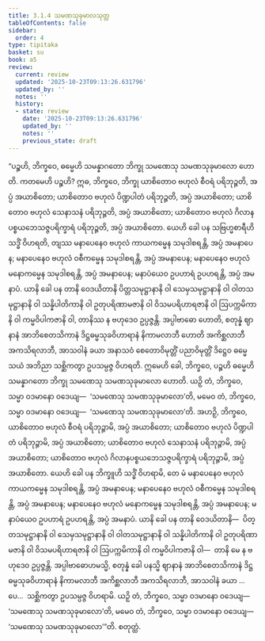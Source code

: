 ```yaml
---
title: 3.1.4 သမဏသုခုမာလသုတ္တ
tableOfContents: false
sidebar:
  order: 4
type: tipitaka
basket: su
book: a5
review:
  current: review
  updated: '2025-10-23T09:13:26.631796'
  updated_by: ''
  notes: ''
  history:
  - state: review
    date: '2025-10-23T09:13:26.631796'
    updated_by: ''
    notes: ''
    previous_state: draft
---
```



<ReviewStatus review={frontmatter.review} showDetails={true} />

<HypothesisAnnotation frontmatter={frontmatter} />

<DynamicBreadcrumb />

<Division number="104" book="a5" e="ch" v="16" p="115">

<Paragraph number="634" book="a5">
“ပဉ္စဟိ, ဘိက္ခဝေ, ဓမ္မေဟိ သမန္နာဂတော ဘိက္ခု သမဏေသု သမဏသုခုမာလော ဟောတိ.
</Paragraph>

<Paragraph number="635" book="a5">
ကတမေဟိ ပဉ္စဟိ? ဣဓ, ဘိက္ခဝေ, ဘိက္ခု ယာစိတောဝ ဗဟုလံ စီဝရံ ပရိဘုဉ္ဇတိ, အပ္ပံ အယာစိတော; ယာစိတောဝ ဗဟုလံ ပိဏ္ဍပါတံ ပရိဘုဉ္ဇတိ, အပ္ပံ အယာစိတော; ယာစိတောဝ ဗဟုလံ သေနာသနံ ပရိဘုဉ္ဇတိ, အပ္ပံ အယာစိတော; ယာစိတောဝ ဗဟုလံ ဂိလာနပစ္စယဘေသဇ္ဇပရိက္ခာရံ ပရိဘုဉ္ဇတိ, အပ္ပံ အယာစိတော. ယေဟိ ခေါ ပန သဗြဟ္မစာရီဟိ သဒ္ဓိံ ဝိဟရတိ, တျဿ မနာပေနေဝ ဗဟုလံ ကာယကမ္မေန သမုဒါစရန္တိ, အပ္ပံ အမနာပေန; မနာပေနေဝ ဗဟုလံ ဝစီကမ္မေန သမုဒါစရန္တိ, အပ္ပံ အမနာပေန; မနာပေနေဝ ဗဟုလံ မနောကမ္မေန သမုဒါစရန္တိ, အပ္ပံ အမနာပေန; မနာပံယေဝ ဥပဟာရံ ဥပဟရန္တိ, အပ္ပံ အမနာပံ. ယာနိ ခေါ ပန တာနိ ဝေဒယိတာနိ ပိတ္တသမုဋ္ဌာနာနိ ဝါ သေမှသမုဋ္ဌာနာနိ ဝါ ဝါတသမုဋ္ဌာနာနိ ဝါ သန္နိပါတိကာနိ ဝါ ဥတုပရိဏာမဇာနိ ဝါ ဝိသမပရိဟာရဇာနိ ဝါ ဩပက္ကမိကာနိ ဝါ ကမ္မဝိပါကဇာနိ ဝါ, တာနိဿ န ဗဟုဒေဝ ဥပ္ပဇ္ဇန္တိ. အပ္ပါဗာဓော ဟောတိ, စတုန္နံ ဈာနာနံ အာဘိစေတသိကာနံ ဒိဋ္ဌဓမ္မသုခဝိဟာရာနံ နိကာမလာဘီ ဟောတိ အကိစ္ဆလာဘီ အကသိရလာဘီ, အာသဝါနံ ခယာ အနာသဝံ စေတောဝိမုတ္တိံ ပညာဝိမုတ္တိံ ဒိဋ္ဌေဝ ဓမ္မေ သယံ အဘိညာ သစ္ဆိကတွာ ဥပသမ္ပဇ္ဇ ဝိဟရတိ. ဣမေဟိ ခေါ, ဘိက္ခဝေ, ပဉ္စဟိ ဓမ္မေဟိ သမန္နာဂတော ဘိက္ခု သမဏေသု သမဏသုခုမာလော ဟောတိ.
</Paragraph>

<Paragraph number="636" book="a5">
ယဉှိ တံ, ဘိက္ခဝေ, သမ္မာ ဝဒမာနော ဝဒေယျ—  ‘သမဏေသု သမဏသုခုမာလော’တိ, မမေဝ တံ, ဘိက္ခဝေ, သမ္မာ ဝဒမာနော ဝဒေယျ—  ‘သမဏေသု သမဏသုခုမာလော’တိ. အဟဉှိ, ဘိက္ခဝေ, ယာစိတောဝ ဗဟုလံ စီဝရံ ပရိဘုဉ္ဇာမိ, အပ္ပံ အယာစိတော; ယာစိတောဝ ဗဟုလံ ပိဏ္ဍပါတံ ပရိဘုဉ္ဇာမိ, အပ္ပံ အယာစိတော; ယာစိတောဝ ဗဟုလံ သေနာသနံ ပရိဘုဉ္ဇာမိ, အပ္ပံ အယာစိတော; ယာစိတောဝ ဗဟုလံ ဂိလာနပစ္စယဘေသဇ္ဇပရိက္ခာရံ ပရိဘုဉ္ဇာမိ, အပ္ပံ အယာစိတော. ယေဟိ ခေါ ပန ဘိက္ခူဟိ သဒ္ဓိံ ဝိဟရာမိ, တေ မံ မနာပေနေဝ ဗဟုလံ ကာယကမ္မေန သမုဒါစရန္တိ, အပ္ပံ အမနာပေန; မနာပေနေဝ ဗဟုလံ ဝစီကမ္မေန သမုဒါစရန္တိ, အပ္ပံ အမနာပေန; မနာပေနေဝ ဗဟုလံ မနောကမ္မေန သမုဒါစရန္တိ, အပ္ပံ အမနာပေန; မနာပံယေဝ ဥပဟာရံ ဥပဟရန္တိ, အပ္ပံ အမနာပံ. ယာနိ ခေါ ပန တာနိ ဝေဒယိတာနိ—  ပိတ္တသမုဋ္ဌာနာနိ ဝါ သေမှသမုဋ္ဌာနာနိ ဝါ ဝါတသမုဋ္ဌာနာနိ ဝါ သန္နိပါတိကာနိ ဝါ ဥတုပရိဏာမဇာနိ ဝါ ဝိသမပရိဟာရဇာနိ ဝါ ဩပက္ကမိကာနိ ဝါ ကမ္မဝိပါကဇာနိ ဝါ—  တာနိ မေ န ဗဟုဒေဝ ဥပ္ပဇ္ဇန္တိ. အပ္ပါဗာဓောဟမသ္မိ, စတုန္နံ ခေါ ပနသ္မိ ဈာနာနံ အာဘိစေတသိကာနံ ဒိဋ္ဌဓမ္မသုခဝိဟာရာနံ နိကာမလာဘီ အကိစ္ဆလာဘီ အကသိရလာဘီ, အာသဝါနံ ခယာ …ပေ…  သစ္ဆိကတွာ ဥပသမ္ပဇ္ဇ ဝိဟရာမိ.
</Paragraph>

<Paragraph number="637" book="a5">
ယဉှိ တံ, ဘိက္ခဝေ, သမ္မာ ဝဒမာနော ဝဒေယျ—  ‘သမဏေသု သမဏသုခုမာလော’တိ, မမေဝ တံ, ဘိက္ခဝေ, သမ္မာ ဝဒမာနော ဝဒေယျ—  ‘သမဏေသု သမဏသုခုမာလော’”တိ.

</Paragraph>
</Division>

<Paragraph number="638" type="center" book="a5">
စတုတ္ထံ.
</Paragraph>